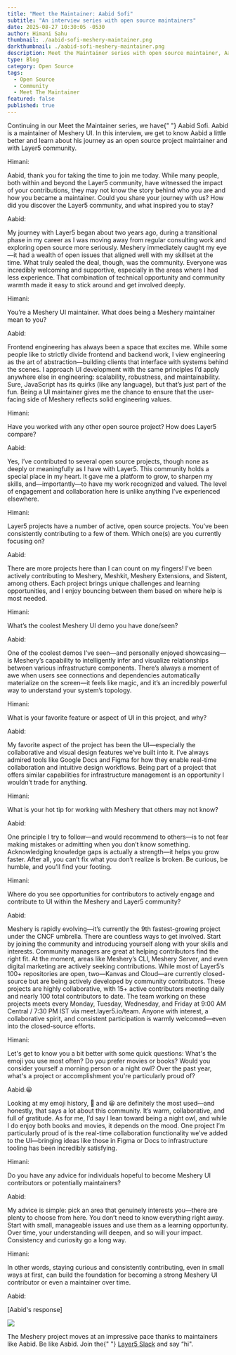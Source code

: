 ```yaml
---
title: "Meet the Maintainer: Aabid Sofi"
subtitle: "An interview series with open source maintainers"
date: 2025-08-27 10:30:05 -0530
author: Himani Sahu
thumbnail: ./aabid-sofi-meshery-maintainer.png
darkthumbnail: ./aabid-sofi-meshery-maintainer.png
description: Meet the Maintainer series with open source maintainer, Aabid Sofi
type: Blog
category: Open Source
tags:
  - Open Source
  - Community
  - Meet The Maintainer
featured: false
published: true
---
```



<BlogWrapper>
<MeetTheMaintainer>

<div class="intro">
  <p>
    Continuing in our Meet the Maintainer series, we have{" "}
    <Link to="/community/members/aabid-sofi">Aabid Sofi</Link>. Aabid is a
    maintainer of <Link to="/cloud-native-management/meshery">Meshery UI</Link>.
    In this interview, we get to know Aabid a little better and learn about his
    journey as an open source project maintainer and with Layer5 community.
  </p>
</div>

<div class="interviewer">
  <span>Himani:</span>
  <p>
    Aabid, thank you for taking the time to join me today. While many people, both within and beyond the Layer5 community, have witnessed the impact of your contributions, they may not know the story behind who you are and how you became a maintainer. Could you share your journey with us? How did you discover the Layer5 community, and what inspired you to stay?
  </p>
</div>

<div class="interviewee">
  <span>Aabid:</span>
  <p>
    My journey with Layer5 began about two years ago, during a transitional phase in my career as I was moving away from regular consulting work and exploring open source more seriously. Meshery immediately caught my eye—it had a wealth of open issues that aligned well with my skillset at the time. What truly sealed the deal, though, was the community. Everyone was incredibly welcoming and supportive, especially in the areas where I had less experience. That combination of technical opportunity and community warmth made it easy to stick around and get involved deeply.
  </p>
</div>

<div class="interviewer">
  <span>Himani:</span>
  <p>
    You’re a <Link to="/cloud-native-management/meshery">Meshery UI</Link> maintainer. What does being a Meshery maintainer mean to you?
  </p>
</div>

<div class="interviewee">
  <span>Aabid:</span>
  <p>
    Frontend engineering has always been a space that excites me. While some people like to strictly divide frontend and backend work, I view engineering as the art of abstraction—building clients that interface with systems behind the scenes. I approach UI development with the same principles I’d apply anywhere else in engineering: scalability, robustness, and maintainability. Sure, JavaScript has its quirks (like any language), but that’s just part of the fun. Being a UI maintainer gives me the chance to ensure that the user-facing side of Meshery reflects solid engineering values.
  </p>
</div>

<div class="interviewer">
  <span>Himani:</span>
  <p>
    Have you worked with any other open source project? How does Layer5 compare?
  </p>
</div>

<div class="interviewee">
  <span>Aabid:</span>
  <p>
    Yes, I’ve contributed to several open source projects, though none as deeply or meaningfully as I have with Layer5. This community holds a special place in my heart. It gave me a platform to grow, to sharpen my skills, and—importantly—to have my work recognized and valued. The level of engagement and collaboration here is unlike anything I’ve experienced elsewhere.
  </p>
</div>

<div class="interviewer">
  <span>Himani:</span>
  <p>
    <Link to="/projects">Layer5 projects</Link> have a number of active, open
    source projects. You’ve been consistently contributing to a few of them.
    Which one(s) are you currently focusing on?
  </p>
</div>

<div class="interviewee">
  <span>Aabid:</span>
  <p>
   There are more projects here than I can count on my fingers! I’ve been actively contributing to Meshery, Meshkit, Meshery Extensions, and Sistent, among others. Each project brings unique challenges and learning opportunities, and I enjoy bouncing between them based on where help is most needed.
  </p>
</div>

<div class="interviewer">
  <span>Himani:</span>
  <p>What’s the coolest Meshery UI demo you have done/seen?</p>
</div>

<div class="interviewee">
  <span>Aabid:</span>
  <p>
    One of the coolest demos I’ve seen—and personally enjoyed showcasing—is Meshery’s capability to intelligently infer and visualize relationships between various infrastructure components. There’s always a moment of awe when users see connections and dependencies automatically materialize on the screen—it feels like magic, and it’s an incredibly powerful way to understand your system’s topology.
  </p>
</div>

<div class="interviewer">
  <span>Himani:</span>
  <p>What is your favorite feature or aspect of UI in this project, and why?</p>
</div>

<div class="interviewee">
  <span>Aabid:</span>
  <p>
    My favorite aspect of the project has been the UI—especially the collaborative and visual design features we’ve built into it. I’ve always admired tools like Google Docs and Figma for how they enable real-time collaboration and intuitive design workflows. Being part of a project that offers similar capabilities for infrastructure management is an opportunity I wouldn’t trade for anything.
  </p>
</div>

<div class="interviewer">
  <span>Himani:</span>
  <p>What is your hot tip for working with Meshery that others may not know?</p>
</div>

<div class="interviewee">
  <span>Aabid:</span>
  <p>
    One principle I try to follow—and would recommend to others—is to not fear making mistakes or admitting when you don’t know something. Acknowledging knowledge gaps is actually a strength—it helps you grow faster. After all, you can’t fix what you don’t realize is broken. Be curious, be humble, and you’ll find your footing.
  </p>
</div>

<div class="interviewer">
  <span>Himani:</span>
  <p>
    Where do you see opportunities for contributors to actively engage and contribute to UI within the Meshery and Layer5 community?
  </p>
</div>

<div class="interviewee">
  <span>Aabid:</span>
  <p>
  Meshery is rapidly evolving—it’s currently the 9th fastest-growing project under the CNCF umbrella. There are countless ways to get involved. Start by joining the community and introducing yourself along with your skills and interests. Community managers are great at helping contributors find the right fit.
  At the moment, areas like Meshery’s CLI, Meshery Server, and even digital marketing are actively seeking contributions. While most of Layer5’s 100+ repositories are open, two—Kanvas and Cloud—are currently closed-source but are being actively developed by community contributors. These projects are highly collaborative, with 15+ active contributors meeting daily and nearly 100 total contributors to date.
  The team working on these projects meets every Monday, Tuesday, Wednesday, and Friday at 9:00 AM Central / 7:30 PM IST via meet.layer5.io/team. Anyone with interest, a collaborative spirit, and consistent participation is warmly welcomed—even into the closed-source efforts. 
  </p>
</div>

<div class="interviewer">
  <span>Himani:</span>
  <p>
    Let's get to know you a bit better with some quick questions:  What's the emoji you use most often? Do you prefer movies or books? Would you consider yourself a morning person or a night owl? Over the past year, what's a project or accomplishment you're particularly proud of?
  </p>
</div>

<div class="interviewee">
  <span>Aabid:</span>😀
  <p>
    Looking at my emoji history, 🙏 and 😀 are definitely the most used—and honestly, that says a lot about this community. It’s warm, collaborative, and full of gratitude.
    As for me, I’d say I lean toward being a night owl, and while I do enjoy both books and movies, it depends on the mood. One project I’m particularly proud of is the real-time collaboration functionality we’ve added to the UI—bringing ideas like those in Figma or Docs to infrastructure tooling has been incredibly satisfying.
  </p>
</div>

<div class="interviewer">
  <span>Himani:</span>
  <p>
    Do you have any advice for individuals hopeful to become Meshery UI contributors or potentially maintainers?
  </p>
</div>

<div class="interviewee">
  <span>Aabid:</span>
  <p>
    My advice is simple: pick an area that genuinely interests you—there are plenty to choose from here. You don’t need to know everything right away. Start with small, manageable issues and use them as a learning opportunity. Over time, your understanding will deepen, and so will your impact. Consistency and curiosity go a long way. 
  </p>
</div>

<div class="interviewer">
  <span>Himani:</span>
  <p>
    In other words, staying curious and consistently contributing, even in small ways at first, can build the foundation for becoming a strong Meshery UI contributor or even a maintainer over time.
  </p>
</div>

<div class="interviewee">
  <span>Aabid:</span>
  <p>[Aabid's response]</p>
</div>

<div class="note">
  <img src={ForkLift} />
  <p>
    The Meshery project moves at an impressive pace thanks to maintainers like
    Aabid. Be like Aabid. Join the{" "}
    <a href="https://slack.layer5.io">Layer5 Slack</a> and say “hi".
  </p>
</div>

</MeetTheMaintainer>
</BlogWrapper>
